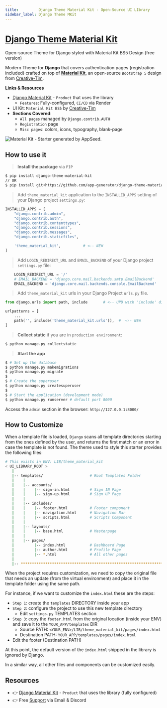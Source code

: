 ```yaml
---
title:         Django Theme Material Kit - Open-Source UI LIbrary
sidebar_label: Django Theme MKit
---
```


# [Django Theme Material Kit](https://appseed.us/product/material-kit/django/)

<SubHeading> Open-source Theme for Django styled with Material Kit BS5 Design (free version)</SubHeading>

Modern Theme for **Django** that covers authentication pages (registration included) crafted on top of **[Material Kit](https://appseed.us/product/material-kit/django/)**, 
an open-source `Bootstrap 5` design from [Creative-Tim](https://www.creative-tim.com/?AFFILIATE=128200).

**Links & Resources**

- [Django Material Kit](/products/django-apps/material-kit/) - `Product` that uses the library
  - `Features`: Fully-configured, `CI/CD` via Render
- UI Kit: `Material Kit BS5` by [Creative-Tim](https://www.creative-tim.com/product/material-kit?AFFILIATE=128200)
- **Sections Covered**: 
  - `All pages` managed by `Django.contrib.AUTH`
  - `Registration` page
  - `Misc pages`: colors, icons, typography, blank-page 
  

![Material Kit - Starter generated by AppSeed.](https://user-images.githubusercontent.com/51070104/167396765-c88b7a95-155f-4236-8691-7b80fa2d9cd9.png)


## How to use it

> **Install the package** via `PIP` 

```bash
$ pip install django-theme-material-kit
// OR
$ pip install git+https://github.com/app-generator/django-theme-material-kit.git
```

> Add `theme_material_kit` application to the `INSTALLED_APPS` setting of your Django project `settings.py`:

```python
INSTALLED_APPS = [
    "django.contrib.admin",
    "django.contrib.auth",
    "django.contrib.contenttypes",
    "django.contrib.sessions",
    "django.contrib.messages",
    "django.contrib.staticfiles",

    'theme_material_kit',          # <-- NEW 
]
```


> Add `LOGIN_REDIRECT_URL` and `EMAIL_BACKEND` of your Django project `settings.py` file:

```python
    LOGIN_REDIRECT_URL = '/'
    # EMAIL_BACKEND = 'django.core.mail.backends.smtp.EmailBackend'
    EMAIL_BACKEND = 'django.core.mail.backends.console.EmailBackend'
```


> Add `theme_material_kit` urls in your Django Project `urls.py` file.

```python
from django.urls import path, include       # <-- UPD with 'include' directive

urlpatterns = [
    ...
    path('', include('theme_material_kit.urls')),  #  <-- NEW
]
```


> **Collect static** if you are in `production environment`:

```bash
$ python manage.py collectstatic
```

> **Start the app**

```bash
$ # Set up the database
$ python manage.py makemigrations
$ python manage.py migrate
$
$ # Create the superuser
$ python manage.py createsuperuser
$
$ # Start the application (development mode)
$ python manage.py runserver # default port 8000
```

Access the `admin` section in the browser: `http://127.0.0.1:8000/`


## How to Customize 

When a template file is loaded, `Django` scans all template directories starting from the ones defined by the user, and returns the first match or an error in case the template is not found. 
The theme used to style this starter provides the following files: 

```bash
# This exists in ENV: LIB/theme_material_kit
< UI_LIBRARY_ROOT >                      
   |
   |-- templates/                     # Root Templates Folder 
   |    |          
   |    |-- accounts/       
   |    |    |-- sign-in.html         # Sign IN Page
   |    |    |-- sign-up.html         # Sign UP Page
   |    |
   |    |-- includes/       
   |    |    |-- footer.html          # Footer component
   |    |    |-- navigation.html      # Navigation Bar
   |    |    |-- scripts.html         # Scripts Component
   |    |
   |    |-- layouts/       
   |    |    |-- base.html            # Masterpage
   |    |
   |    |-- pages/       
   |         |-- index.html           # Dashboard Page
   |         |-- author.html          # Profile Page
   |         |-- *.html               # All other pages
   |    
   |-- ************************************************************************
```

When the project requires customization, we need to copy the original file that needs an update (from the virtual environment) and place it in the template folder using the same path. 

For instance, if we want to customize the `index.html` these are the steps:

- `Step 1`: create the `templates` DIRECTORY inside your app 
- `Step 2`: configure the project to use this new template directory
  - Edit `settings.py` TEMPLATES section 
- `Step 3`: copy the `footer.html` from the original location (inside your ENV) and save it to the `YOUR_APP/templates` DIR
  - Source PATH: `<YOUR_ENV>/LIB/theme_material_kit/pages/index.html`
  - Destination PATH: `YOUR_APP/templates/pages/index.html`
- Edit the footer (Destination PATH)    

At this point, the default version of the `index.html` shipped in the library is ignored by Django.

In a similar way, all other files and components can be customized easily.


## Resources

- 👉 [Django Material Kit](https://appseed.us/product/material-kit/django/) - `Product` that uses the library (fully configured)
- 👉 Free [Support](https://appseed.us/support/) via Email & Discord
